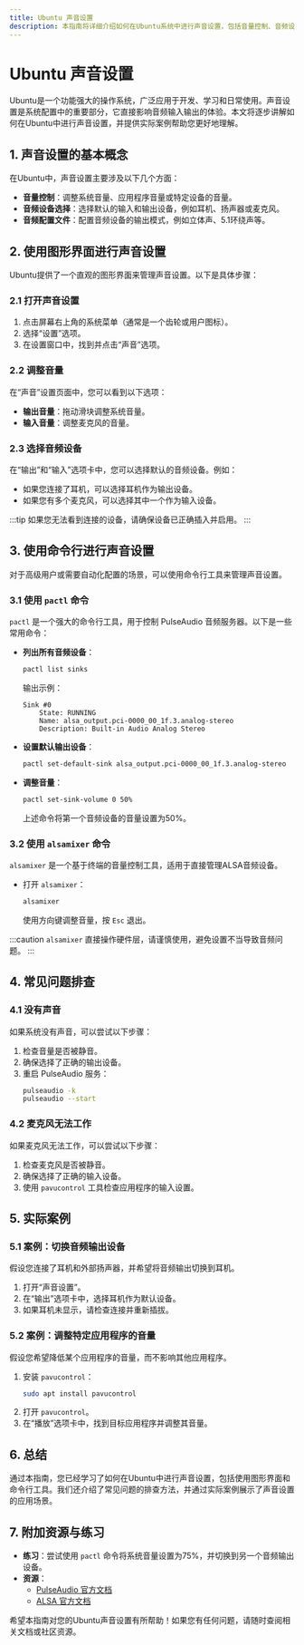 ```yaml
---
title: Ubuntu 声音设置
description: 本指南将详细介绍如何在Ubuntu系统中进行声音设置，包括音量控制、音频设备选择和常见问题排查。适合初学者学习。
---
```


# Ubuntu 声音设置

Ubuntu是一个功能强大的操作系统，广泛应用于开发、学习和日常使用。声音设置是系统配置中的重要部分，它直接影响音频输入输出的体验。本文将逐步讲解如何在Ubuntu中进行声音设置，并提供实际案例帮助您更好地理解。

## 1. 声音设置的基本概念

在Ubuntu中，声音设置主要涉及以下几个方面：
- **音量控制**：调整系统音量、应用程序音量或特定设备的音量。
- **音频设备选择**：选择默认的输入和输出设备，例如耳机、扬声器或麦克风。
- **音频配置文件**：配置音频设备的输出模式，例如立体声、5.1环绕声等。

## 2. 使用图形界面进行声音设置

Ubuntu提供了一个直观的图形界面来管理声音设置。以下是具体步骤：

### 2.1 打开声音设置
1. 点击屏幕右上角的系统菜单（通常是一个齿轮或用户图标）。
2. 选择“设置”选项。
3. 在设置窗口中，找到并点击“声音”选项。

### 2.2 调整音量
在“声音”设置页面中，您可以看到以下选项：
- **输出音量**：拖动滑块调整系统音量。
- **输入音量**：调整麦克风的音量。

### 2.3 选择音频设备
在“输出”和“输入”选项卡中，您可以选择默认的音频设备。例如：
- 如果您连接了耳机，可以选择耳机作为输出设备。
- 如果您有多个麦克风，可以选择其中一个作为输入设备。

:::tip
如果您无法看到连接的设备，请确保设备已正确插入并启用。
:::

## 3. 使用命令行进行声音设置

对于高级用户或需要自动化配置的场景，可以使用命令行工具来管理声音设置。

### 3.1 使用 `pactl` 命令
`pactl` 是一个强大的命令行工具，用于控制 PulseAudio 音频服务器。以下是一些常用命令：

- **列出所有音频设备**：
  ```bash
  pactl list sinks
  ```
  输出示例：
  ```
  Sink #0
      State: RUNNING
      Name: alsa_output.pci-0000_00_1f.3.analog-stereo
      Description: Built-in Audio Analog Stereo
  ```

- **设置默认输出设备**：
  ```bash
  pactl set-default-sink alsa_output.pci-0000_00_1f.3.analog-stereo
  ```

- **调整音量**：
  ```bash
  pactl set-sink-volume 0 50%
  ```
  上述命令将第一个音频设备的音量设置为50%。

### 3.2 使用 `alsamixer` 命令
`alsamixer` 是一个基于终端的音量控制工具，适用于直接管理ALSA音频设备。

- 打开 `alsamixer`：
  ```bash
  alsamixer
  ```
  使用方向键调整音量，按 `Esc` 退出。

:::caution
`alsamixer` 直接操作硬件层，请谨慎使用，避免设置不当导致音频问题。
:::

## 4. 常见问题排查

### 4.1 没有声音
如果系统没有声音，可以尝试以下步骤：
1. 检查音量是否被静音。
2. 确保选择了正确的输出设备。
3. 重启 PulseAudio 服务：
   ```bash
   pulseaudio -k
   pulseaudio --start
   ```

### 4.2 麦克风无法工作
如果麦克风无法工作，可以尝试以下步骤：
1. 检查麦克风是否被静音。
2. 确保选择了正确的输入设备。
3. 使用 `pavucontrol` 工具检查应用程序的输入设置。

## 5. 实际案例

### 5.1 案例：切换音频输出设备
假设您连接了耳机和外部扬声器，并希望将音频输出切换到耳机。

1. 打开“声音设置”。
2. 在“输出”选项卡中，选择耳机作为默认设备。
3. 如果耳机未显示，请检查连接并重新插拔。

### 5.2 案例：调整特定应用程序的音量
假设您希望降低某个应用程序的音量，而不影响其他应用程序。

1. 安装 `pavucontrol`：
   ```bash
   sudo apt install pavucontrol
   ```
2. 打开 `pavucontrol`。
3. 在“播放”选项卡中，找到目标应用程序并调整其音量。

## 6. 总结

通过本指南，您已经学习了如何在Ubuntu中进行声音设置，包括使用图形界面和命令行工具。我们还介绍了常见问题的排查方法，并通过实际案例展示了声音设置的应用场景。

## 7. 附加资源与练习

- **练习**：尝试使用 `pactl` 命令将系统音量设置为75%，并切换到另一个音频输出设备。
- **资源**：
  - [PulseAudio 官方文档](https://www.freedesktop.org/wiki/Software/PulseAudio/Documentation/)
  - [ALSA 官方文档](https://www.alsa-project.org/wiki/Main_Page)

希望本指南对您的Ubuntu声音设置有所帮助！如果您有任何问题，请随时查阅相关文档或社区资源。
